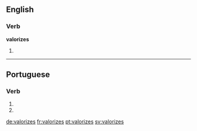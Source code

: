 ==English==

===Verb===
'''valorizes'''

# {{third-person singular of|valorize}}

----

==Portuguese==

===Verb===
{{pt-verb form}}

# {{pt-verb form of|valorizar|ar|subjunctive|present|singular|second}}
# {{pt-verb form of|valorizar|ar|imperative|negative|singular|second}}

[[de:valorizes]]
[[fr:valorizes]]
[[pt:valorizes]]
[[sv:valorizes]]
